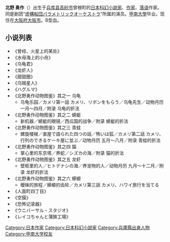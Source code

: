 {{文学}}
'''北野 勇作'''（{{bd|1962年|3月22日|catIdx=Kitano}}）出生于[[兵库县|兵库县]][[高砂市|高砂市]]曾根町的[[日本|日本]][[科幻小說家|科幻小說家]]、[[作家|作家]]、[[落语|落语]]作家。同是剧团“[[虚構船団パラメトリックオーケストラ|虚構船団パラメトリックオーケストラ]]”所属的演员。[[甲南大學|甲南大學]]毕业。现住在[[大阪府|大阪府]][[大阪市|大阪市]]。B型血。

==小说列表==
* 《曾经、火星上的某处》
* 《水母海上的小舟》
* 《乌龟君》
* 《龙虾人》
* 《甜甜圈》
* 《乌贼星人》
* 《ハグルマ》
* 《北野勇作动物图鉴》其之一 乌龟
** 乌龟乐园／カメリ第一話 カメリ、リボンをもらう／乌龟先生／动物月历 一月～四月／附录 乌龟的折法
* 《北野勇作动物图鉴》其之二 蜻蜓
** 新机器／蜻蜓的眼镜／西瓜国的战争／附录 蜻蜓的折法
* 《北野勇作动物图鉴》其之三 青蛙
** 螺旋楼梯／楽屋で語られた四つの話／怖いは狐／カメリ第二話 カメリ、行列のできるケーキ屋に並ぶ／动物月历 五月～八月／附录 青蛙的折法
* 《北野勇作动物图鉴》其之四 猫
** 掌心里的东京塔／养蛇／シズカの海／附录 猫的折法
* 《北野勇作动物图鉴》其之五 龙虾
** 壁柜里的人／ヒトデナシの海／养宠物的人／动物月历 九月～十二月／附录 龙虾的折法
* 《北野勇作动物图鉴》其之六 蝾螈
** 暧昧的旅程／蝾螈的齿轮／カメリ第三話 カメリ、ハワイ旅行を当てる
* 《人面町四丁目》
* 《空獏》
* 《恐怖记录器》
* 《ウニバーサル・スタジオ》
* 《レイコちゃんと蒲鉾工場》

{{DEFAULTSORT:Kitano Yuusaku}}
[[Category:日本作家|Category:日本作家]]
[[Category:日本科幻小說家|Category:日本科幻小說家]]
[[Category:兵庫縣出身人物|Category:兵庫縣出身人物]]
[[Category:甲南大学校友|Category:甲南大学校友]]
